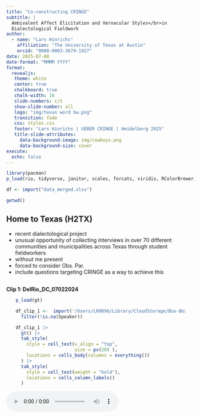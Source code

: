 ```yaml
---
title: "Co-constructing CRINGE"
subtitle: |
  Ambivalent Affect Elicitation and Vernacular Styles</br>in 
  Dialectological Fieldwork
author:
  - name: "Lars Hinrichs"
    affiliation: "The University of Texas at Austin"
    orcid: "0000-0003-3679-1927"
date: 2025-07-08
date-format: "MMMM YYYY"
format: 
  revealjs:
   theme: white
   center: true
   chalkboard: true
   chalk-width: 16
   slide-numbers: c/t
   show-slide-number: all
   logo: "img/texas word bw.png"
   transition: fade
   css: styles.css
   footer: "Lars Hinrichs | UEBER CRINGE | Heidelberg 2025"
   title-slide-attributes:
     data-background-image: img/cowboys.png
     data-background-size: cover
execute:
  echo: false
---
```



```r
library(pacman)
p_load(rio, tidyverse, janitor, scales, forcats, viridis, RColorBrewer, gt)
```

```r
df <- import("data_merged.xlsx")

getwd()
```

## Home to Texas (H2TX)

::: {.notes}

- recent dialectological project
- unusual opportunity of collecting interviews in over 70 different communities and municipalities across Texas through student fieldworkers
- without me present
- forced to consider Obs. Par.
- include questions targeting CRINGE as a way to achieve this

:::

## {background-iframe="https://www.youtube.com/embed/1GkKVKZJmiw?si=qED101A2aB1T0APj" background-interactive="true"}


## 

**Clip 1: DelRio_DC_07022024**

:::{style="width: 90%; margin: auto;"}

```r
p_load(gt)

df_clip_1 <-  import('/Users/LH9896/Library/CloudStorage/Box-Box/_TELL/Projects/TELL & H2TX/H2TX teaching/interview session 06-2025/Language_DelRio_DC_07022024_1.xlsx') |> 
  filter(!is.na(Speaker)) 

df_clip_1 |> 
  gt() |> 
  tab_style(
    style = cell_text(v_align = "top",
                      size = px(20) ),
    locations = cells_body(columns = everything())
  ) |> 
  tab_style(
    style = cell_text(weight = "bold"),
    locations = cells_column_labels()
  ) 

```

:::

<audio controls>
  <source src="av/Language_DelRio_DC_07022024_1.mp3" type="audio/mpeg">
  Your browser does not support the audio element.
</audio>

## {.smaller}
### Some concepts

:::{.fragment}
sociolinguistic interview 
  : Key data elicitation method in dialectology and sociolinguistics
:::

:::{.fragment}
observer's paradox 
  : The challenge of studying natural speech patterns when the very act of observing alters the way people speak (Labov 1972 a, b).
:::

:::{.fragment}
phatic communion
  : Create "ties of union" through the "exchange of words" (Malinowski 1923)
:::

:::{.fragment}
danger-of-death (DoD) question 
  : An interviewing tool used to elicit natural, casual speech from participants (Labov 1972 a, b).
:::

## {.smaller}
### Critiques of the DoD question and observer's paradox

:::{.incremental}
- Doubts about effectiveness (Milroy 1987, Butters 2000)
- Ethical problems with trauma narrative elicitation (Finlay 2005, Mendoza-Denton 2008, Schilling 2013)<br>&nbsp;
- "False dilemma?" - Slx interview as interactional event in its own right... all narrative is performative (Johnstone 2006, Schilling 2008, De Fina & Perrino 2011).
- Effects of observer's paradox can be mitigated (Cukor-Avila 2000)
- Sneller & Barnhardt (2023): pop-cultural context for chatty questions
:::

:::{.fragment}
:::{.callout-tip appearance="simple"}
In designing slx interview questions for the 21st century, we should move away from a concern with observer's paradox and toward **phaticity**.
:::
:::

## {.smaller}
### CRINGE as a phatic device

:::{.incremental}
- The humor inherent in CT makes speakers volunteer these topics precisely for phaticity's sake (Jefferson 1984).
- Speakers seek the relief of sharing cringey experiences in conversation online and f2f (Rimé 2009).
- Embrace of awkwardness can engender authenticity (Haen 2018, Lotfy 2024).
:::

## Research questions

::::{.columns}
:::{.column width="65%"}
1. Can a question aimed at eliciting CT effectively achieve what the DoD question was designed to do in slx interviews? 
1. If not, why? 
:::
:::{.column}
:::
::::

# Data and Methods {.light-text background-image="img/Burnet.png" style="color: white;"}


## 
### Collecting sociolinguistic interviews with Home To Texas (H2TX)

<br> 

Decentralized community-embedded fieldwork
: Wide geographic spread; superior community access.

## H2TX 2024 interviews

<br><br>

::::{.columns}
:::{.column}

```r
df |> 
  ggplot(aes(rucc)) +
  geom_density() +
  labs(y=NULL, x="RUCC") +
  theme_classic(base_size = 25, base_family = "Georgia")

```
:::

:::{.column}
```r
df |> 
  count(race, sort = T) |> 
  rename(`Racioethnic ID` = race) |> 
  gt() |> 
    tab_style(
    style = cell_text(v_align = "top",
                      size = px(22) ),
    locations = cells_body(columns = everything())
  ) |> 
  tab_style(
    style = cell_text(weight = "bold",
                      size = px(22)),
    locations = cells_column_labels()
  ) 
```
:::
::::



## {.smaller}
### Interview protocol 

<br>

**A** - The community: strengths, weaknesses, and change <br>&nbsp;&nbsp;&nbsp;&nbsp;&nbsp;&nbsp;(open-ended)

**B** - Multilingualism: personal background and attitudes <br>&nbsp;&nbsp;&nbsp;&nbsp;&nbsp;&nbsp;(survey questions and Likert scale responses)

**C** - Open-ended conversation questions

**D** - Reading passage

<br>

:::{.fragment}
> **Key question: no. 15**
<br>Did you ever tell a story about another person, thinking the other person was not near you, but then turned around and saw that person was standing right next to you? &nbsp;&nbsp;[a.	Could you tell me about that? What happened?]
:::

## Method: Content analysis
<br>

::: {.callout-note icon=false appearance=simple}
## Did participant answer "yes" or "no"?

- If "yes", did they offer a story? 
- If "no", was an explanation provided? 
:::

## 

:::: {.container .incremental layout-ncol="2"}
:::{.fragment}
:::{.figure}

```r
#| fig-cap: "Overall Outcome Frequency"
#| out-width: "95%"
#| fig-align: "center"

all_rdbu_colors <- brewer.pal(9, "Set2")
# Select the 3rd and 10th colors
my_custom_colors1 <- all_rdbu_colors[c(2,1)]

dat <- df |> 
  filter(!response == "na") |> 
  count(response)

p1 <- ggplot(dat, aes(response, n,
             fill = response)) +
  geom_col(width = .5,
           color = "black",
           show.legend = F) +
  
  labs(y = NULL, x = NULL) +

  geom_text(
    aes(label = n), 
    hjust = -0.2,  
    size = 10,  # font size. Note: unit different (mm)
    family = "Georgia"
  ) +
  # make sure plot area is wide enough for new text
  scale_y_continuous(expand = expansion(mult = c(0, .15))) +
  coord_flip() +
  scale_fill_manual(values = my_custom_colors1) +
  theme_classic(base_size = 25, base_family = "Georgia") +
  theme(axis.text.y = element_text(size = 30),
    axis.text.x = element_blank(),
    axis.ticks.x = element_blank())

p1
```

:::
:::

:::{.fragment}
:::{.figure}

```r
#| fig-cap: "Response by Gender"
#| out-width: "95%"
#| fig-align: "center"

df_summary <- df |>
  filter(!response == "na") |>
  count(gender, response) |> # Count combinations of gender and response
  group_by(gender) |>       # Calculate percentages within each gender group
  mutate(pct = n / sum(n)) |>
  ungroup() |> 
  mutate(response = factor(response, levels = c("no", "yes")))

# 2. Now, create the plot using this summary data
ggplot(df_summary, aes(x = gender, y = n, fill = response)) +

  geom_col(position = "fill",
           color = "black", 
           width = .6,
           show.legend = F) +
           
  # --- ADD AND CUSTOMIZE THE PERCENTAGE LABELS ---
  geom_text(
    # Use the pre-calculated percentage 'pct' for the label
    aes(label = percent(pct, accuracy = 1)),
    # This is key: position the labels in the middle of each stacked segment
    position = position_fill(vjust = 0.5),
    size = 9, # Adjust size here (unit is mm)
    color = "white",
    fontface = "bold",
    family = "Georgia"
  ) +

  scale_y_continuous(labels = percent) +
  scale_fill_manual(values = my_custom_colors1) +
  labs(y = NULL, x = NULL) +
  coord_flip() +
  # guides(fill = guide_legend(reverse = TRUE)) +
  theme_classic(base_size = 25, base_family = "Georgia") +
  
  theme(
    axis.text.y = element_text(size = 28),
    axis.text.x = element_blank(),
    axis.ticks.x = element_blank()
    # Control size of the percentage axis labels "0%", "50%", etc.
    # axis.text.x = element_text(size = 20),
    # Control the legend title size
    # legend.title = element_text(size = 22),
    # Control the legend item ("yes", "no") size
    # legend.text = element_text(size = 20),
    # legend.title = element_blank(),
    # legend.position = "top"
  )

```

:::
:::

:::{.fragment}
:::{.figure}

```r
#| fig-cap: "Response by Hispanicity<sup>*</sup>"
#| out-width: "95%"
#| fig-align: "center"


df_summary <- df |>
  filter(!response == "na",
         race %in% c("white", "hispanic")) |> 
  count(race, response) |>  
  group_by(race) |>       
  mutate(pct = n / sum(n)) |>
  ungroup() |> 
  mutate(response = factor(response, levels = c("no", "yes")))
  
p3 <- ggplot(df_summary, aes(x = race, y = n, fill = response)) +
  geom_col(position = "fill",
           color = "black", 
           width = .6,
           show.legend = F) +
           
  geom_text(
    # Use the pre-calculated percentage 'pct' for the label
    aes(label = percent(pct, accuracy = 1)),
    # This is key: position the labels in the middle of each stacked segment
    position = position_fill(vjust = 0.5),
    size = 9, # Adjust size here (unit is mm)
    color = "white",
    fontface = "bold",
    family = "Georgia"
  ) +

  scale_y_continuous(labels = percent) +
  
  scale_fill_manual(values = my_custom_colors1) +
  labs(y = NULL, x = NULL) + 
  coord_flip() +
  # guides(fill = guide_legend(reverse = TRUE)) +
  theme_classic(base_size = 25, base_family = "Georgia") +
  
  theme(
    axis.text.y = element_text(size = 28),
    axis.text.x = element_blank(),
    axis.ticks.x = element_blank(),
    # legend.text = element_text(size = 20),
    # legend.title = element_blank(),
    # legend.position = "top",
    plot.subtitle = element_text(size = 18)
  )
  
p3
```

:::
:::

:::{.fragment}
:::{.figure}

```r
#| fig-cap: "Response by Rurality"
#| out-width: "95%"
#| fig-align: "center"

df_summary <- df |>
  filter(!response == "na") |>
  count(rural_urban, response) |> # Count combinations of gender and response
  group_by(rural_urban) |>       # Calculate percentages within each gender group
  mutate(pct = n / sum(n)) |>
  ungroup() |> 
  mutate(response = factor(response, levels = c("no", "yes")))

# Create the plot using summary data
ggplot(df_summary, aes(x = rural_urban, y = n, fill = response)) +

  geom_col(position = "fill",
           color = "black", 
           width = .6,
           show.legend = F) +
           
  # --- ADD AND CUSTOMIZE THE PERCENTAGE LABELS ---
  geom_text(
    # Use the pre-calculated percentage 'pct' for the label
    aes(label = percent(pct, accuracy = 1)),
    # This is key: position the labels in the middle of each stacked segment
    position = position_fill(vjust = 0.5),
    size = 9, # Adjust size here (unit is mm)
    color = "white",
    fontface = "bold",
    family = "Georgia"
  ) +

  scale_y_continuous(labels = percent) +
  scale_fill_manual(values = my_custom_colors1) +
  labs(y = NULL, x = NULL) + 
  coord_flip() +
  # guides(fill = guide_legend(reverse = TRUE)) +
  theme_classic(base_size = 25, base_family = "Georgia") +
  theme(
    axis.text.y = element_text(size = 28),
    axis.text.x = element_blank(),
    axis.ticks.x = element_blank()
    # Control size of the percentage axis labels "0%", "50%", etc.
    # axis.text.x = element_text(size = 20),
    # Control the legend title size
    # legend.title = element_text(size = 22),
    # Control the legend item ("yes", "no") size
    # legend.text = element_text(size = 20),
    # legend.title = element_blank(),
    # legend.position = "top"
  )

```

:::
:::
::::

## {.smaller}
### Response subtypes: Yes

<br><br>

```r
#| out-width: "95%"
#| fig-align: "center"

df |> 
  filter(response == "yes") |> 
  count(explanation_type, sort = T) |> 
  gt() |> 
  tab_style(
    style = cell_text(v_align = "top",
                      size = px(24)),
    locations = cells_body(columns = everything())
  ) |> 
  tab_style(
    style = cell_text(weight = "bold",
                      size = px(24)),
    locations = cells_column_labels()
  ) 

```



## {.smaller}
### Clip 2 | Response subtypes: Yes

<br>

```r

df_clip_2 <-  import('av/Eagle_Pass_NC_06052024_1.xlsx') |> 
  filter(!is.na(Speaker)) 

df_clip_2 |> 
  gt() |> 
  tab_style(
    style = cell_text(v_align = "top",
                      size = px(18) ),
    locations = cells_body(columns = everything())
  ) |> 
  tab_style(
    style = cell_text(weight = "bold"),
    locations = cells_column_labels()
  ) |> 
  tab_options(
    table.width = pct(85),
    table.margin.left = px(0)
  )

```



<audio controls>
  <source src="av/Eagle_Pass_NC_06052024_1.mp3" type="audio/mpeg">
  Your browser does not support the audio element.
</audio>



## {.smaller}
### Clip 3 | Response subtypes: Yes

<br>

```r

df_clip_3 <-  import('av/Azle_HL_06252024_1.xlsx') |> 
  filter(!is.na(Speaker)) 

df_clip_3 |> 
  gt() |> 
  tab_style(
    style = cell_text(v_align = "top",
                      size = px(20) ),
    locations = cells_body(columns = everything())
  ) |> 
  tab_style(
    style = cell_text(weight = "bold",
                      size = px(21)),
    locations = cells_column_labels()
  ) |> 
  tab_options(
    table.width = pct(70),
    table.margin.left = px(0)
  )

```

<br>

<audio controls>
  <source src="av/Azle_HL_06252024_1.mp3" type="audio/mpeg">
  Your browser does not support the audio element.
</audio>

## {.smaller}
### Response subtypes: No

<br>

```r
#| out-width: "95%"
#| fig-align: "center"

df |> 
  filter(response == "no") |> 
  count(explanation_type, sort = T) |> 
  gt() |> 
  tab_style(
    style = cell_text(v_align = "top",
                      size = px(24)),
    locations = cells_body(columns = everything())
  ) |> 
  tab_style(
    style = cell_text(
      weight = "bold",
      size = px(24) 
    ),
    locations = cells_column_labels()
  ) |>
  tab_options(
    # table.width = pct(85),
    table.margin.left = px(2)
  )

```


## {.smaller}
### Clip 4 | Response subtypes: No

<br>

```r

df_clip_4 <-  import('av/Donna_AR_07192024_1.xlsx') |> 
  filter(!is.na(Speaker)) 

df_clip_4 |> 
  gt() |> 
  tab_style(
    style = cell_text(v_align = "top",
                      size = px(21) ),
    locations = cells_body(columns = everything())
  ) |> 
  tab_style(
    style = cell_text(weight = "bold"),
    locations = cells_column_labels()
  ) |> 
  tab_options(
    table.width = pct(70),
    table.margin.left = px(0)
  )

```

<br>

<audio controls>
  <source src="av/Donna_AR_07192024_1.mp3" type="audio/mpeg">
  Your browser does not support the audio element.
</audio>

## {.smaller}
### Clip 5 | Response subtypes: No

<br>

```r

df_clip_5 <-  import('av/Beaumont_MM_06252024_1.xlsx') |> 
  filter(!is.na(Speaker)) 

df_clip_5 |> 
  gt() |> 
  tab_style(
    style = cell_text(v_align = "top",
                      size = px(21) ),
    locations = cells_body(columns = everything())
  ) |> 
  tab_style(
    style = cell_text(weight = "bold"),
    locations = cells_column_labels()
  ) |> 
  tab_options(
    table.width = pct(70),
    table.margin.left = px(0)
  )

```

<br>

<audio controls>
  <source src="av/Beaumont_MM_06252024_1.mp3" type="audio/mpeg">
  Your browser does not support the audio element.
</audio>

## Summary {.smaller}

:::{.incremental}
- Of the "no" answers, most avoid "trouble" by offering explanations (no memory, personal values), a laugh, "No, ma'am", or similar.
- Of the "yes" answers, many failed to provide stories, offered brief jokes, or betrayed discomfort. 
- Phatic communion around CT was rarely attained. 
- If it did, the conversational object was something else, e.g. the personal values.
:::

:::{.fragment}
:::{.callout-tip appearance="simple"}
Does cultural conservatism predict a stronger rejection of the question?
:::
:::

# Conservative <br>Self-Positioning {.light-text background-image="img/cross.png" style="color: white;"}

## 

:::{.fragment}
CRINGE
  : A pop-culturally grounded concept.</br></br>
:::

:::{.fragment}
Cultural conservatism 
  : Coded on place talk segments of the interviews. Might negatively predict CT phaticity.</br></br>
:::

:::{.fragment}
Political conservatism
  : Explicit alignment with a political position.
:::

## Explicit political alignment {.smaller}

```r
#| out-width: "95%"
#| fig-align: "center"

my_colors <- c(
  "unclear" = "#FAF0E6",      
  "conservative" = "#DE0100", 
  "progressive" = "#3355FF",  
  "none" = "#303030"          
)

df_political <- rio::import("data_political.csv") |> 
  mutate(political_leaning = str_trim(political_leaning)
           )

plot_data <- df_political |>
  filter(!is.na(political_leaning), political_leaning != "NA", 
         political_leaning!="") |>
  count(political_leaning) |>
  mutate(political_leaning = fct_reorder(political_leaning, n),
         text_color = case_when(
           political_leaning == "unclear" ~ "black", 
           TRUE                           ~ "white"  
         )
         )

ggplot(plot_data, aes(x = political_leaning, y = n, fill = political_leaning)) +
  # Create the bars
  geom_col(show.legend = FALSE,
           width = 0.6
           ) +
  
  geom_text(
    aes(label = n, color = text_color), 
    hjust = 1.2,
    size = 8,
    family = "Georgia",
    show.legend = F
  ) +
  coord_flip() +
  scale_fill_manual(values = my_colors) +
  scale_color_identity() +
  labs(
    title = "Frequency of Political Leaning",
    x = NULL, 
    y = NULL  
  ) +
  theme_classic(base_size = 25, base_family = "Georgia") +
  theme(
    axis.text.x = element_blank(),
    axis.ticks.x = element_blank()
    #axis.line.x = element_blank() 
  )
```

## 

:::: {.container .incremental layout-ncol="2"}
:::{.fragment}
:::{.figure}

```r
#| fig-cap: "Response by political leaning"
#| out-width: "95%"
#| fig-align: "center"

df |> 
  filter(response != "na") |> 
  filter(political_leaning %in% c("conservative", "progressive")) |> 
  ggplot(aes(x = response)) +
  geom_bar(aes(y = after_stat(prop), group = 1), width = .5) +
  scale_y_continuous(labels = scales::percent) +
  facet_wrap(~political_leaning) +
  labs(x = NULL, y = NULL) + 
  theme_classic(base_size = 25, base_family = "Georgia") +
  theme(
    axis.text.x = element_text(angle = 17, vjust = .7),
    axis.ticks.x = element_blank()
    #axis.line.x = element_blank()  
  )
```
:::
:::

:::{.fragment}
:::{.figure}

```r
#| fig-cap: "Yes-response types by political leaning"
#| out-width: "95%"
#| fig-align: "center"

df |> 
  filter(response == "yes") |> 
  filter(political_leaning %in% c("conservative", "progressive")) |> 
  ggplot(aes(x = explanation_type)) +
  geom_bar(aes(y = after_stat(prop), group = 1), width = .5) +
  scale_y_continuous(labels = scales::percent) +
  facet_wrap(~political_leaning) +
  labs(x = NULL, y = NULL) + 
  theme_classic(base_size = 25, base_family = "Georgia") +
  theme(
    axis.text.x = element_text(angle = 17, vjust = .7),
    axis.ticks.x = element_blank()
    #axis.line.x = element_blank()  
  )
```
:::
:::

:::{.fragment}
:::{.figure}

```r
#| fig-cap: "No-response types by political leaning"
#| out-width: "95%"
#| fig-align: "center"

df |> 
  filter(response == "no") |> 
  filter(political_leaning %in% c("conservative", "progressive")) |> 
  ggplot(aes(x = explanation_type)) +
  geom_bar(aes(y = after_stat(prop), group = 1), width = .5) +
  scale_y_continuous(labels = scales::percent) +
  facet_wrap(~political_leaning) +
  labs(x = NULL, y = NULL) + 
  theme_classic(base_size = 18, base_family = "Georgia") +
  theme(
    axis.text.x = element_text(angle = 15, vjust = .7),
    axis.ticks.x = element_blank()
    #axis.line.x = element_blank()  
  )
```
:::
:::
::::


# Conclusions {background-image="img/cowboys2.png"} 

## Conclusions

:::{.incremental}
1. CT elicitation was found to be mostly at odds with its designated purpose in the slx interview.
1. Factors like familiarity, general openness, and interviewer persona seemed more effective.
1. New HT: orientations toward conservatism, as proxies for openness, may predict the success of the CT question in the slx interview.
:::

## Methodological takeaways {.smaller}

:::{.incremental}
1. Train student interviewers more deeply in the art of follow-up questions.
1. Take into account that CT can make participants uncomfortable - it may not land.
1. Square the protocol with participants' formal perception of the interview event.
1. Focus on more PT instead of CT.
1. Test CT elicitation again in one year when we request younger participants (2026?), and combine with one or two other questions designed to elicit CT.
:::

## 

Thank you for your attention.


<br>e-mail: TxE@utexas.edu 
<br>www: https://larshinrichs.site 



